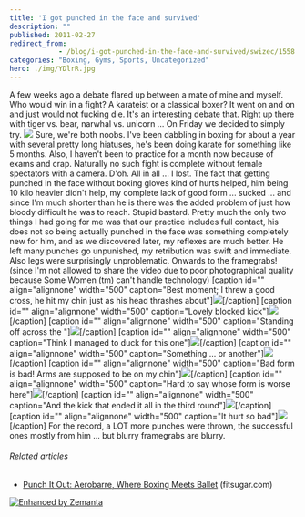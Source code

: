 ```yaml
---
title: 'I got punched in the face and survived'
description: ""
published: 2011-02-27
redirect_from: 
            - /blog/i-got-punched-in-the-face-and-survived/swizec/1558
categories: "Boxing, Gyms, Sports, Uncategorized"
hero: ./img/YDlrR.jpg
---
```

A few weeks ago a debate flared up between a mate of mine and myself. Who would win in a fight? A karateist or a classical boxer? It went on and on and just would not fucking die. It&#x27;s an interesting debate that. Right up there with tiger vs. bear, narwhal vs. unicorn ... On Friday we decided to simply try. ![](./img/YDlrR.jpg) Sure, we&#x27;re both noobs. I&#x27;ve been dabbling in boxing for about a year with several pretty long hiatuses, he&#x27;s been doing karate for something like 5 months. Also, I haven&#x27;t been to practice for a month now because of exams and crap. Naturally no such fight is complete without female spectators with a camera. D&#x27;oh. All in all ... I lost. The fact that getting punched in the face without boxing gloves kind of hurts helped, him being 10 kilo heavier didn&#x27;t help, my complete lack of good form ... sucked ... and since I&#x27;m much shorter than he is there was the added problem of just how bloody difficult he was to reach. Stupid bastard. Pretty much the only two things I had going for me was that our practice includes full contact, his does not so being actually punched in the face was something completely new for him, and as we discovered later, my reflexes are much better. He left many punches go unpunished, my retribution was swift and immediate. Also legs were surprisingly unproblematic. Onwards to the framegrabs! (since I&#x27;m not allowed to share the video due to poor photographical quality because Some Women (tm) can&#x27;t handle technology) \[caption id=&quot;&quot; align=&quot;alignnone&quot; width=&quot;500&quot; caption=&quot;Best moment; I threw a good cross, he hit my chin just as his head thrashes about&quot;][![](http://i.imgur.com/YDlrR.jpg)](./img/YDlrR.jpg)\[/caption] \[caption id=&quot;&quot; align=&quot;alignnone&quot; width=&quot;500&quot; caption=&quot;Lovely blocked kick&quot;][![](http://i.imgur.com/GbVUb.jpg)](./img/GbVUb.jpg)\[/caption] \[caption id=&quot;&quot; align=&quot;alignnone&quot; width=&quot;500&quot; caption=&quot;Standing off across the &quot;][![](http://i.imgur.com/B3psc.jpg)](./img/B3psc.jpg)\[/caption] \[caption id=&quot;&quot; align=&quot;alignnone&quot; width=&quot;500&quot; caption=&quot;Think I managed to duck for this one&quot;][![](http://i.imgur.com/NoUPC.jpg)](./img/NoUPC.jpg)\[/caption] \[caption id=&quot;&quot; align=&quot;alignnone&quot; width=&quot;500&quot; caption=&quot;Something ... or another&quot;][![](http://i.imgur.com/dW4HA.png)](./img/dW4HA.png)\[/caption] \[caption id=&quot;&quot; align=&quot;alignnone&quot; width=&quot;500&quot; caption=&quot;Bad form is bad! Arms are supposed to be on my chin&quot;][![](http://i.imgur.com/jomRN.jpg)](./img/jomRN.jpg)\[/caption] \[caption id=&quot;&quot; align=&quot;alignnone&quot; width=&quot;500&quot; caption=&quot;Hard to say whose form is worse here&quot;][![](http://i.imgur.com/PsL2o.jpg)](./img/PsL2o.jpg)\[/caption] \[caption id=&quot;&quot; align=&quot;alignnone&quot; width=&quot;500&quot; caption=&quot;And the kick that ended it all in the third round&quot;][![](http://i.imgur.com/T9Myo.jpg)](./img/T9Myo.jpg)\[/caption] \[caption id=&quot;&quot; align=&quot;alignnone&quot; width=&quot;500&quot; caption=&quot;It hurt so bad&quot;][![](http://i.imgur.com/3oI3g.jpg)](h./img/3oI3g.jpg)\[/caption] For the record, a LOT more punches were thrown, the successful ones mostly from him ... but blurry framegrabs are blurry.

###### Related articles

- [Punch It Out: Aerobarre, Where Boxing Meets Ballet](http://www.fitsugar.com/Boxing-Meets-Ballet-New-Fitness-Trend-Aerobarre-14185896) (fitsugar.com)

[![Enhanced by Zemanta](http://img.zemanta.com/zemified_e.png?x-id=b58d66af-9cef-423d-8d3c-7d935b7b67da)](http://www.zemanta.com/ "Enhanced by Zemanta")